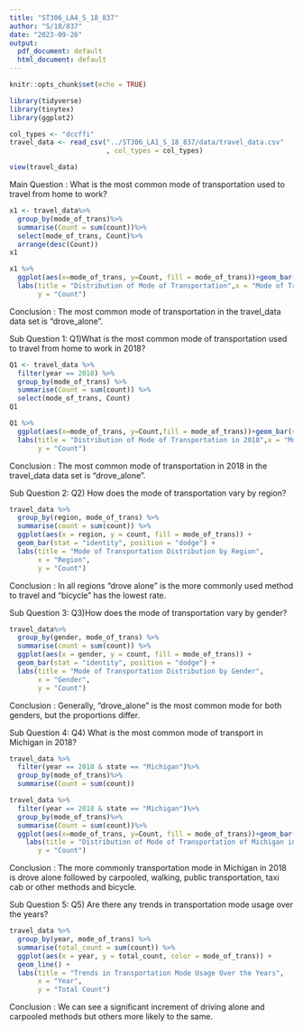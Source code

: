 ---
title: "ST306_LA4_S_18_837"
author: "S/18/837"
date: "2023-09-26"
output:
  pdf_document: default
  html_document: default
---

```{r setup, include=FALSE}
knitr::opts_chunk$set(echo = TRUE)
```

```{r}
library(tidyverse)
library(tinytex)
library(ggplot2)
```
```{r}
col_types <- "dccffi"
travel_data <- read_csv("../ST306_LA1_S_18_837/data/travel_data.csv"
                        , col_types = col_types)
```
```{r}
view(travel_data)
```
Main Question : 
What is the most common mode of transportation used to travel from home to work?
```{r}
x1 <- travel_data%>%
  group_by(mode_of_trans)%>%
  summarise(Count = sum(count))%>%
  select(mode_of_trans, Count)%>%
  arrange(desc(Count))
x1
```

```{r}
x1 %>%
  ggplot(aes(x=mode_of_trans, y=Count, fill = mode_of_trans))+geom_bar(stat = "identity")+
  labs(title = "Distribution of Mode of Transportation",x = "Mode of Transportation",
       y = "Count")
```
Conclusion :	The most common mode of transportation in the travel_data data set is "drove_alone".



Sub Question 1:
Q1)What is the most common mode of transportation used to travel from home to
work in 2018?
```{r}
Q1 <- travel_data %>%
  filter(year == 2018) %>%
  group_by(mode_of_trans) %>%
  summarise(Count = sum(count)) %>%
  select(mode_of_trans, Count)
Q1
```
```{r}
Q1 %>% 
  ggplot(aes(x=mode_of_trans, y=Count,fill = mode_of_trans))+geom_bar(stat = "identity") +
  labs(title = "Distribution of Mode of Transportation in 2018",x = "Mode of Transportation",
       y = "Count")
```
Conclusion : The most common mode of transportation in 2018 in the travel_data data set is "drove_alone".



Sub Question 2:
Q2)  How does the mode of transportation vary by region?

```{r}
travel_data %>%
  group_by(region, mode_of_trans) %>%
  summarise(count = sum(count)) %>%
  ggplot(aes(x = region, y = count, fill = mode_of_trans)) +
  geom_bar(stat = "identity", position = "dodge") +
  labs(title = "Mode of Transportation Distribution by Region",
       x = "Region",
       y = "Count") 
```
Conclusion : In all regions "drove alone" is the more commonly used method to travel and "bicycle" has the lowest                 rate.               


Sub Question 3: 
Q3)How does the mode of transportation vary by gender?
```{r}
travel_data%>%
  group_by(gender, mode_of_trans) %>%
  summarise(count = sum(count)) %>%
  ggplot(aes(x = gender, y = count, fill = mode_of_trans)) +
  geom_bar(stat = "identity", position = "dodge") +
  labs(title = "Mode of Transportation Distribution by Gender",
       x = "Gender",
       y = "Count")
```
Conclusion : Generally, "drove_alone" is the most common mode for both genders, but the proportions differ.


Sub Question 4:
Q4) What is the most common mode of transport in Michigan in 2018?
```{r}
travel_data %>%
  filter(year == 2018 & state == "Michigan")%>%
  group_by(mode_of_trans)%>%
  summarise(Count = sum(count))
```

```{r}
travel_data %>%
  filter(year == 2018 & state == "Michigan")%>%
  group_by(mode_of_trans)%>%
  summarise(Count = sum(count))%>%
  ggplot(aes(x=mode_of_trans, y=Count, fill = mode_of_trans))+geom_bar(stat = "identity") +
    labs(title = "Distribution of Mode of Transportation of Michigan in 2018",x = "Mode of Transportation",
       y = "Count")
```

Conclusion : The more commonly transportation mode in Michigan in 2018 is drove alone followed by carpooled, walking,
            public transportation, taxi cab or other methods and bicycle.
            
            
Sub Question 5: 
Q5) Are there any trends in transportation mode usage over the years?
```{r}
travel_data %>%
  group_by(year, mode_of_trans) %>%
  summarise(total_count = sum(count)) %>%
  ggplot(aes(x = year, y = total_count, color = mode_of_trans)) +
  geom_line() +
  labs(title = "Trends in Transportation Mode Usage Over the Years",
       x = "Year",
       y = "Total Count")
```
Conclusion : We can see a significant increment of driving alone and carpooled methods but others more likely to the             same. 
